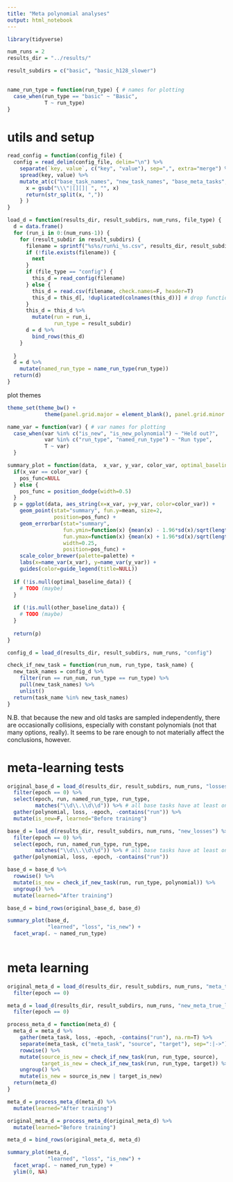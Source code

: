 ```yaml
---
title: "Meta polynomial analyses"
output: html_notebook
---
```


```r
library(tidyverse)
```

```r
num_runs = 2
results_dir = "../results/"

result_subdirs = c("basic", "basic_h128_slower")
                   

name_run_type = function(run_type) { # names for plotting
  case_when(run_type == "basic" ~ "Basic",
            T ~ run_type)
}
```

# utils and setup
```r
read_config = function(config_file) { 
  config = read_delim(config_file, delim="\n") %>%
    separate(`key, value`, c("key", "value"), sep=",", extra="merge") %>%
    spread(key, value) %>%
    mutate_at(c("base_task_names", "new_task_names", "base_meta_tasks", "base_meta_binary_funcs", "base_meta_mappings", "new_meta_mappings"), function(x) {
      x = gsub("\\\"|[][]| ", "", x)
      return(str_split(x, ","))
    } )
}
```

```r
load_d = function(results_dir, result_subdirs, num_runs, file_type) {
  d = data.frame()
  for (run_i in 0:(num_runs-1)) {
    for (result_subdir in result_subdirs) {
      filename = sprintf("%s%s/run%i_%s.csv", results_dir, result_subdir, run_i, file_type)
      if (!file.exists(filename)) {
        next
      }
      if (file_type == "config") {
        this_d = read_config(filename)
      } else {
        this_d = read.csv(filename, check.names=F, header=T) 
        this_d = this_d[, !duplicated(colnames(this_d))] # drop functions which are equivalent within rounding 
      }
      this_d = this_d %>%
        mutate(run = run_i,
               run_type = result_subdir)
      d = d %>%
        bind_rows(this_d)
    }
    
  }
  d = d %>%
    mutate(named_run_type = name_run_type(run_type))
  return(d)
}
```

plot themes
```r
theme_set(theme_bw() + 
            theme(panel.grid.major = element_blank(), panel.grid.minor = element_blank()))
```

```r
name_var = function(var) { # var names for plotting
  case_when(var %in% c("is_new", "is_new_polynomial") ~ "Held out?",
            var %in% c("run_type", "named_run_type") ~ "Run type",
            T ~ var)
  }

summary_plot = function(data,  x_var, y_var, color_var, optimal_baseline_data=NULL, other_baseline_data=NULL, palette="Set2") {
  if(x_var == color_var) {
    pos_func=NULL
  } else {
    pos_func = position_dodge(width=0.5)
  }
  p = ggplot(data, aes_string(x=x_var, y=y_var, color=color_var)) +
    geom_point(stat="summary", fun.y=mean, size=2,
               position=pos_func) +
    geom_errorbar(stat="summary", 
                  fun.ymin=function(x) {mean(x) - 1.96*sd(x)/sqrt(length(x))},
                  fun.ymax=function(x) {mean(x) + 1.96*sd(x)/sqrt(length(x))},
                  width=0.25,
                  position=pos_func) +
    scale_color_brewer(palette=palette) +
    labs(x=name_var(x_var), y=name_var(y_var)) +
    guides(color=guide_legend(title=NULL))
    
  if (!is.null(optimal_baseline_data)) {
    # TODO (maybe)
  }
  
  if (!is.null(other_baseline_data)) {
    # TODO (maybe)
  }
  
  return(p)
}
```

```r
config_d = load_d(results_dir, result_subdirs, num_runs, "config")
```

```r
check_if_new_task = function(run_num, run_type, task_name) {
  new_task_names = config_d %>%
    filter(run == run_num, run_type == run_type) %>%
    pull(new_task_names) %>%
    unlist()
  return(task_name %in% new_task_names)
}
```

N.B. that because the new and old tasks are sampled independently, there are occasionally collisions, especially with constant polynomials (not that many options, really). It seems to be rare enough to not materially affect the conclusions, however.

# meta-learning tests

```r
original_base_d = load_d(results_dir, result_subdirs, num_runs, "losses") %>% 
  filter(epoch == 0) %>%
  select(epoch, run, named_run_type, run_type,
         matches("\\d\\.\\d\\d")) %>% # all base tasks have at least one coefficient
  gather(polynomial, loss, -epoch, -contains("run")) %>%
  mutate(is_new=F, learned="Before training")
```

```r
base_d = load_d(results_dir, result_subdirs, num_runs, "new_losses") %>% 
  filter(epoch == 0) %>%
  select(epoch, run, named_run_type, run_type,
         matches("\\d\\.\\d\\d")) %>% # all base tasks have at least one coefficient
  gather(polynomial, loss, -epoch, -contains("run"))
```

```r
base_d = base_d %>%
  rowwise() %>%
  mutate(is_new = check_if_new_task(run, run_type, polynomial)) %>%
  ungroup() %>%
  mutate(learned="After training")
```

```r
base_d = bind_rows(original_base_d, base_d)
```

```r
summary_plot(base_d,
             "learned", "loss", "is_new") +
  facet_wrap(. ~ named_run_type) 
  
```


# meta learning

```r
original_meta_d = load_d(results_dir, result_subdirs, num_runs, "meta_true_losses") %>% 
  filter(epoch == 0) 
```

```r
meta_d = load_d(results_dir, result_subdirs, num_runs, "new_meta_true_losses") %>% 
  filter(epoch == 0) 
```

```r
process_meta_d = function(meta_d) {
  meta_d = meta_d %>%
    gather(meta_task, loss, -epoch, -contains("run"), na.rm=T) %>% 
    separate(meta_task, c("meta_task", "source", "target"), sep=":|->") %>%
    rowwise() %>%
    mutate(source_is_new = check_if_new_task(run, run_type, source),
           target_is_new = check_if_new_task(run, run_type, target)) %>%
    ungroup() %>%
    mutate(is_new = source_is_new | target_is_new)
  return(meta_d)
}
```

```r
meta_d = process_meta_d(meta_d) %>%
  mutate(learned="After training")
```

```r
original_meta_d = process_meta_d(original_meta_d) %>%
  mutate(learned="Before training")
```

```r
meta_d = bind_rows(original_meta_d, meta_d)
```

```r
summary_plot(meta_d,
             "learned", "loss", "is_new") +
  facet_wrap(. ~ named_run_type) +
  ylim(0, NA)
```

